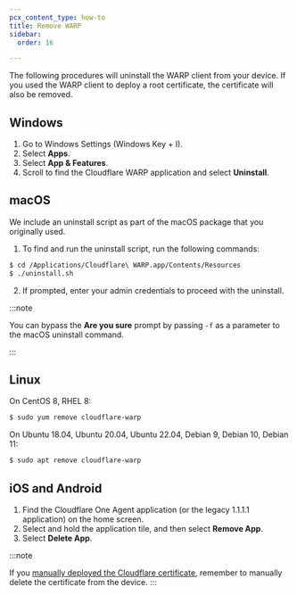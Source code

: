 ```yaml
---
pcx_content_type: how-to
title: Remove WARP
sidebar:
  order: 16

---
```


The following procedures will uninstall the WARP client from your device. If you used the WARP client to deploy a root certificate, the certificate will also be removed.

## Windows

1. Go to Windows Settings (Windows Key + I).
2. Select **Apps**.
3. Select **App & Features**.
4. Scroll to find the Cloudflare WARP application and select **Uninstall**.

## macOS

We include an uninstall script as part of the macOS package that you originally used.

1. To find and run the uninstall script, run the following commands:

```sh
$ cd /Applications/Cloudflare\ WARP.app/Contents/Resources
$ ./uninstall.sh
```

2. If prompted, enter your admin credentials to proceed with the uninstall.

:::note


You can bypass the **Are you sure** prompt by passing `-f` as a parameter to the macOS uninstall command.


:::

## Linux

On CentOS 8, RHEL 8:

```sh
$ sudo yum remove cloudflare-warp
```

On Ubuntu 18.04, Ubuntu 20.04, Ubuntu 22.04, Debian 9, Debian 10, Debian 11:

```sh
$ sudo apt remove cloudflare-warp
```

## iOS and Android

1. Find the Cloudflare One Agent application (or the legacy 1.1.1.1 application) on the home screen.
2. Select and hold the application tile, and then select **Remove App**.
3. Select **Delete App**.

:::note

If you [manually deployed the Cloudflare certificate](/cloudflare-one/connections/connect-devices/warp/user-side-certificates/install-cloudflare-cert/), remember to manually delete the certificate from the device. 
:::
